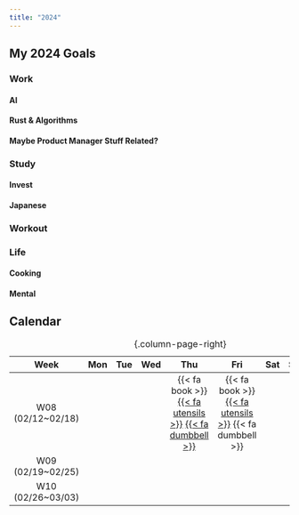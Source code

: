 ```yaml
---
title: "2024"
---
```


## My 2024 Goals

### Work

#### AI

#### Rust & Algorithms

#### Maybe Product Manager Stuff Related?

### Study

#### Invest

#### Japanese

### Workout

### Life

#### Cooking

#### Mental




## Calendar

| Week | Mon | Tue | Wed | Thu | Fri | Sat | Sun | Weekly |
|:-:|:-:|:-:|:-:|:-:|:-:|:-:|:-:|:-:|
| W08 (02/12~02/18) | | | | [{{< fa book >}}]{.text-muted} [[{{< fa utensils >}}]{.text-success}](02/2024-02-15.qmd#cooking) [[{{< fa dumbbell >}}]{.text-info}](02/2024-02-15.qmd#workout) | [{{< fa book >}}]{.text-muted} [[{{< fa utensils >}}]{.text-success}](02/2024-02-16.qmd#cooking) [{{< fa dumbbell >}}]{.text-muted}
| W09 (02/19~02/25) |
| W10 (02/26~03/03) |

: {.column-page-right}
